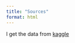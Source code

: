```yaml
---
title: "Sources"
format: html
---
```


I get the data from [kaggle](https://www.kaggle.com/code/anshigupta01/flight-price-prediction/input)
